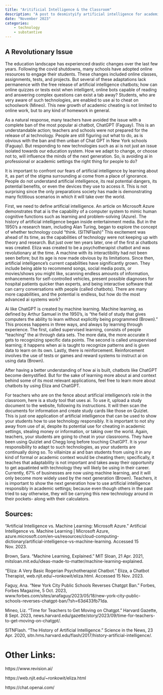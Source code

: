 ```yaml
---
title: "Aritificial Intelligence & the Classroom"
description: "A post to desmistyify artificial intelligence for academic use."
date: "November 2023"
categories: 
    - technology
    - substantive
---
```

## A Revolutionary Issue

The education landscape has experienced drastic changes over the last few years. Following the covid shutdowns, many schools have adopted online resources to engage their students. These changes included online classes, assignments, tests, and projects. But several of these adaptations lack permanence with the free release of artificial intelligence chatbots; how can online quizzes or tests exist when intelligent, online bots capable of reading and answering complex questions can exist a tab away? Students, who are very aware of such technologies, are enabled to use ai to cheat on schoolwork (Mineo). This new growth of academic cheating is not limited to online work, but to any kind of homework in general.

As a natural response, many teachers have avoided the issue with a complete ban of the most popular ai chatbot, ChatGPT (Faguay). This is an understandable action; teachers and schools were not prepared for the release of ai technology. People are still figuring out what to do, as is obvious with the ban and then unban of Chat GPT in New York schools (Faguay). But responding to new technologies such as ai is not just an issue isolated towards our education system. How we adapt to change, or choose not to, will influence the minds of the next generation. So, is avoiding ai in professional or academic settings the right thing for people to do?

It is important to confront our fears of artificial intelligence by learning about it, as part of the stigma surrounding ai come from a place of ignorance. People do not understand artificial intelligence, its real potential dangers, its potential benefits, or even the devices they use to access it. This is not surprising since the only preparations society has made is demonstrating many fictitious scenarios in which it will take over the world. 

First, we need to define artificial intelligence. An article on Microsoft Azure demonstrates that ai is the capability of a computer system to mimic human cognitive functions such as learning and problem-solving (Azure). The history of artificial intelligence began inside entertainment media. But in the 1950’s a research team, including Alan Turing, began to explore the concept of whether technology could “think. (SITNFlash)” This excitement was ahead of its time, as the capabilities of technology were not keeping up with theory and research. But just over ten years later, one of the first ai chatbots was created. Eliza was created to be a psychotherapist chatbot and was revolutionary at the time. A machine with its interactibility had not been seen before; but its age is now made obvious by its limitations. Since then, artificial intelligence’s current capabilities have significantly grown. They include being able to recommend songs, social media posts, or movies/shows you might like, scanning endless amounts of information, enhancements for self-controlled vehicles, present possible diagnoses for hospital patients quicker than experts, and being interactive software that can carry conversations with people (called chatbots). There are many more capabilities, and the potential is endless, but how do the most advanced ai systems work? 

Ai like ChatGPT is created by machine learning. Machine learning, as defined by Arthur Samuel in the 1950’s, is “the field of study that gives computers the ability to learn without explicitly being programmed (Brown).” This process happens in three ways, and always by learning through experience. The first, called supervised learning, consists of people “teaching” the ai through data sets. The more data, the more accurate it gets to recognizing specific data points. The second is called unsupervised learning; it happens when ai is taught to recognize patterns and is given data to learn on its own. Lastly, there is reinforcement. Reinforcement involves the use of tests or games and reward systems to instruct ai on using data (Brown).

After having a better understanding of how ai is built, chatbots like ChatGPT become demystified. But for the sake of learning more about ai and context behind some of its most relevant applications, feel free to learn more about chatbots by using Eliza and ChatGPT.

For teachers who are on the fence about artificial intelligence’s role in the classroom, here is a study tool that uses ai. To use it, upload a study document to the website, following its instructions. It will then scan the documents for information and create study cards like those on Quizlet. This is just one application of artificial intelligence that can be used to show your students how to use technology responsibly. It is important to not shy away from use of ai, despite its potential use for cheating in academic settings, stealing money or information, or taking over the world. Again, teachers, your students are going to cheat in your classrooms. They have been using Quizlet and Chegg long before touching ChatGPT. It is your responsibility to adapt to such technologies, as your students are continually doing so. To villainize ai and ban students from using it in any kind of formal or academic context would be cheating them; specifically, it teaches that adaptability is not important and takes away their opportunity to get aquatinted with technology they will likely be using in their career. Currently, 67% of businesses are now using machine learning, and it will only become more widely used by the next generation (Brown). Teachers, it is important to show the next generation how to use artificial intelligence responsibly in academic settings; because even though others in the past tried to say otherwise, they will be carrying this new technology around in their pockets- along with their calculators.

## Sources:

“Artificial Intelligence vs. Machine Learning: Microsoft Azure.” Artificial Intelligence vs. Machine Learning | Microsoft Azure, azure.microsoft.com/en-us/resources/cloud-computing-dictionary/artificial-intelligence-vs-machine-learning. Accessed 15 Nov. 2023.

Brown, Sara. “Machine Learning, Explained.” MIT Sloan, 21 Apr. 2021, mitsloan.mit.edu/ideas-made-to-matter/machine-learning-explained. 

“Eliza: A Very Basic Rogerian Psychotherapist Chatbot.” Eliza, a Chatbot Therapist, web.njit.edu/~ronkowit/eliza.html. Accessed 15 Nov. 2023.

Faguy, Ana. “New York City Public Schools Reverses Chatgpt Ban.” Forbes, Forbes Magazine, 5 Oct. 2023, www.forbes.com/sites/anafaguy/2023/05/18/new-york-city-public-schools-reverses-chatgpt-ban/?sh=63d433fb71da.

Mineo, Liz. “Time for Teachers to Get Moving on Chatgpt.” Harvard Gazette, 8 Sept. 2023, news.harvard.edu/gazette/story/2023/09/time-for-teachers-to-get-moving-on-chatgpt/.

SITNFlash. “The History of Artificial Intelligence.” Science in the News, 23 Apr. 2020, sitn.hms.harvard.edu/flash/2017/history-artificial-intelligence/.

# Other Links:

https://www.revision.ai/

https://web.njit.edu/~ronkowit/eliza.html

https://chat.openai.com/